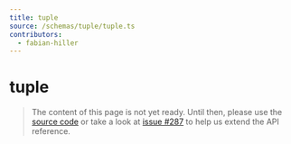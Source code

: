 ```yaml
---
title: tuple
source: /schemas/tuple/tuple.ts
contributors:
  - fabian-hiller
---
```


# tuple

> The content of this page is not yet ready. Until then, please use the [source code](https://github.com/fabian-hiller/valibot/blob/main/library/src/schemas/tuple/tuple.ts) or take a look at [issue #287](https://github.com/fabian-hiller/valibot/issues/287) to help us extend the API reference.
